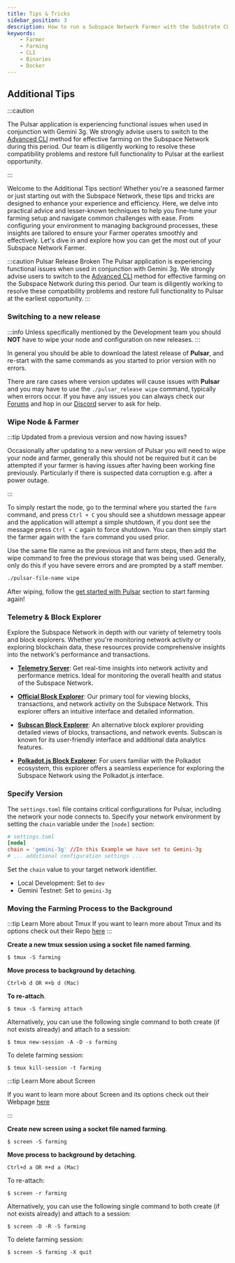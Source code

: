 ```yaml
---
title: Tips & Tricks
sidebar_position: 3
description: How to run a Subspace Network Farmer with the Substrate CLI
keywords:
    - Farmer
    - Farming
    - CLI
    - Binaries
    - Docker
---
```



## Additional Tips

:::caution

The Pulsar application is experiencing functional issues when used in conjunction with Gemini 3g. We strongly advise users to switch to the [Advanced CLI](../advanced-cli/cli-prerequisites) method for effective farming on the Subspace Network during this period. Our team is diligently working to resolve these compatibility problems and restore full functionality to Pulsar at the earliest opportunity.

:::

Welcome to the Additional Tips section! Whether you're a seasoned farmer or just starting out with the Subspace Network, these tips and tricks are designed to enhance your experience and efficiency. Here, we delve into practical advice and lesser-known techniques to help you fine-tune your farming setup and navigate common challenges with ease. From configuring your environment to managing background processes, these insights are tailored to ensure your Farmer operates smoothly and effectively. Let's dive in and explore how you can get the most out of your Subspace Network Farmer.

:::caution Pulsar Release Broken
The Pulsar application is experiencing functional issues when used in conjunction with Gemini 3g. We strongly advise users to switch to the [Advanced CLI](../advanced-cli/cli-prerequisites) method for effective farming on the Subspace Network during this period. Our team is diligently working to resolve these compatibility problems and restore full functionality to Pulsar at the earliest opportunity.
:::

### Switching to a new release

:::info
Unless specifically mentioned by the Development team you should **NOT** have to wipe your node and configuration on new releases.
:::

In general you should be able to download the latest release of **Pulsar**, and re-start with the same commands as you started to prior version with no errors.

There are rare cases where version updates will cause issues with **Pulsar** and you may have to use the `./pulsar_release wipe` command, typically when errors occur. 
If you have any issues you can always check our [Forums](https://forums.subspace.network) and hop in our [Discord](https://discord.gg/subspace-network) server to ask for help.

### Wipe Node & Farmer

:::tip Updated from a previous version and now having issues?

Occasionally after updating to a new version of Pulsar you will need to wipe your node and farmer, generally this should not be required but it can be attempted if your farmer is having issues after having been working fine previously. Particularly if there is suspected data corruption e.g. after a power outage.

:::

To simply restart the node, go to the terminal where you started the `farm` command, and press `Ctrl + C` you should see a shutdown message appear and the application will attempt a simple shutdown, if you dont see the message press `Ctrl + C` again to force shutdown. You can then simply start the farmer again with the `farm` command you used prior.

Use the same file name as the previous init and farm steps, then add the wipe command to free the previous storage that was being used. Generally, only do this if you have severe errors and are prompted by a staff member.

```bash
./pulsar-file-name wipe
```

After wiping, follow the [get started with Pulsar](pulsar-install) section to start farming again!


### Telemetry & Block Explorer

Explore the Subspace Network in depth with our variety of telemetry tools and block explorers. Whether you're monitoring network activity or exploring blockchain data, these resources provide comprehensive insights into the network's performance and transactions.

- **[Telemetry Server](https://telemetry.subspace.network/)**: Get real-time insights into network activity and performance metrics. Ideal for monitoring the overall health and status of the Subspace Network.

- **[Official Block Explorer](https://explorer.subspace.network/)**: Our primary tool for viewing blocks, transactions, and network activity on the Subspace Network. This explorer offers an intuitive interface and detailed information.

- **[Subscan Block Explorer](https://subspace.subscan.io/)**: An alternative block explorer providing detailed views of blocks, transactions, and network events. Subscan is known for its user-friendly interface and additional data analytics features.

- **[Polkadot.js Block Explorer](https://polkadot.js.org/apps/?rpc=wss%3A%2F%2Frpc-1.gemini-3g.subspace.network%2Fws#/accounts)**: For users familiar with the Polkadot ecosystem, this explorer offers a seamless experience for exploring the Subspace Network using the Polkadot.js interface.

### Specify Version

The `settings.toml` file contains critical configurations for Pulsar, including the network your node connects to. Specify your network environment by setting the `chain` variable under the `[node]` section:

```toml
# settings.toml
[node]
chain = 'gemini-3g' //In this Example we have set to Gemini-3g
# ... additional configuration settings ...
```

Set the `chain` value to your target network identifier.
- Local Development: Set to `dev`
- Gemini Testnet: Set to `gemini-3g`


### Moving the Farming Process to the Background

<Tabs groupId="OS">
<TabItem value="tmux" label="Tmux" default>

:::tip Learn More about Tmux
If you want to learn more about Tmux and its options check out their Repo [here](https://github.com/tmux/tmux/wiki)
:::

**Create a new tmux session using a socket file named farming**.

```shell-session
$ tmux -S farming
```

**Move process to background by detaching**.
```text
Ctrl+b d OR ⌘+b d (Mac)
```

**To re-attach**.

```shell-session
$ tmux -S farming attach
```

Alternatively, you can use the following single command to both create (if not exists already) and attach to a session:

```shell-session
$ tmux new-session -A -D -s farming
```

To delete farming session:
```shell-session
$ tmux kill-session -t farming
```

</TabItem>
<TabItem value="screen" label="Screen">

:::tip Learn More about Screen

If you want to learn more about Screen and its options check out their Webpage [here](https://www.gnu.org/software/screen/)

:::

**Create new screen using a socket file named farming**.

```shell-session
$ screen -S farming
```

**Move process to background by detaching**.

```text
Ctrl+d a OR ⌘+d a (Mac)
```

To re-attach:

```shell-session
$ screen -r farming
```

Alternatively, you can use the following single command to both create (if not exists already) and attach to a session:

```shell-session
$ screen -D -R -S farming
```

To delete farming session:

```shell-session
$ screen -S farming -X quit
```

</TabItem>
</Tabs>
